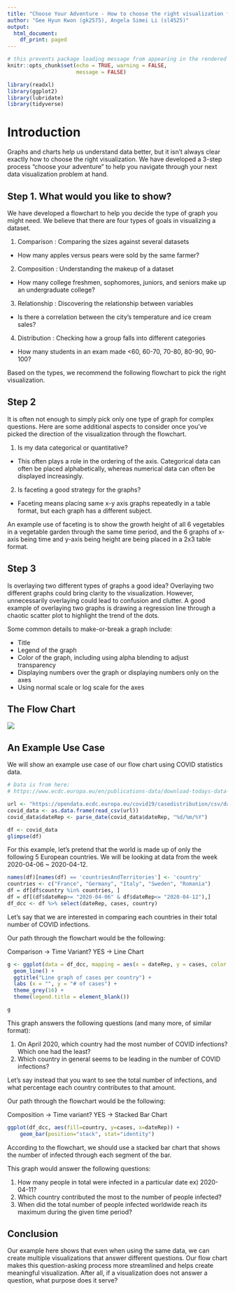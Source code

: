 ```yaml
---
title: "Choose Your Adventure - How to choose the right visualization for your data"
author: "Gee Hyun Kwon (gk2575), Angela Simei Li (sl4525)"
output:
  html_document:
    df_print: paged
---
```



```r
# this prevents package loading message from appearing in the rendered version of your problem set
knitr::opts_chunk$set(echo = TRUE, warning = FALSE,
                      message = FALSE)
```

```r
library(readxl)
library(ggplot2)
library(lubridate)
library(tidyverse)

```

# Introduction

Graphs and charts help us understand data better, but it isn’t always clear exactly how to choose the right visualization. We have developed a 3-step process “choose your adventure” to help you navigate through your next data visualization problem at hand.

## Step 1. What would you like to show?

We have developed a flowchart to help you decide the type of graph you might need. We believe that there are four types of goals in visualizing a dataset.

1) Comparison : Comparing the sizes against several datasets

+ How many apples versus pears were sold by the same farmer?

2) Composition : Understanding the makeup of a dataset

+ How many college freshmen, sophomores, juniors, and seniors make up an undergraduate college?

3) Relationship : Discovering the relationship between variables

+ Is there a correlation between the city’s temperature and ice cream sales?

4) Distribution : Checking how a group falls into different categories

+ How many students in an exam made <60, 60-70, 70-80, 80-90, 90-100?

Based on the types, we recommend the following flowchart to pick the right visualization.

## Step 2

It is often not enough to simply pick only one type of graph for complex questions. Here are some additional aspects to consider once you’ve picked the direction of the visualization through the flowchart.

1) Is my data categorical or quantitative? 

+ This often plays a role in the ordering of the axis. Categorical data can often be placed alphabetically, whereas numerical data can often be displayed increasingly.

2) Is faceting a good strategy for the graphs?

+ Faceting means placing same x-y axis graphs repeatedly in a table format, but each graph has a different subject.

An example use of faceting is to show the growth height of all 6 vegetables in a vegetable garden through the same time period, and the 6 graphs of x-axis being time and y-axis being height are being placed in a 2x3 table format.

## Step 3

Is overlaying two different types of graphs a good idea? Overlaying two different graphs could bring clarity to the visualization. However, unnecessarily overlaying could lead to confusion and clutter. A good example of overlaying two graphs is drawing a regression line through a chaotic scatter plot to highlight the trend of the dots.

Some common details to make-or-break a graph include:
	
* Title 
* Legend of the graph
* Color of the graph, including using alpha blending to adjust transparency
* Displaying numbers over the graph or displaying numbers only on the axes
* Using normal scale or log scale for the axes

## The Flow Chart

![](https://i.ibb.co/7K0hsfm/flowchart.png)

## An Example Use Case

We will show an example use case of our flow chart using COVID statistics data.

```r
# Data is from here:
# https://www.ecdc.europa.eu/en/publications-data/download-todays-data-geographic-distribution-covid-19-cases-worldwide

url <- "https://opendata.ecdc.europa.eu/covid19/casedistribution/csv/data.csv"
covid_data <- as.data.frame(read_csv(url))
covid_data$dateRep <- parse_date(covid_data$dateRep, "%d/%m/%Y")

df <- covid_data
glimpse(df)

```

For this example, let's pretend that the world is made up of only the following 5 European countries. We will be looking at data from the week 2020-04-06 ~ 2020-04-12.

```r
names(df)[names(df) == 'countriesAndTerritories'] <- 'country'
countries <- c("France", "Germany", "Italy", "Sweden", "Romania")
df = df[df$country %in% countries, ]
df = df[(df$dateRep>= "2020-04-06" & df$dateRep<= "2020-04-12"),]
df_dcc <- df %>% select(dateRep, cases, country)

```
Let's say that we are interested in comparing each countries in their total number of COVID infections. 

Our path through the flowchart would be the following:

Comparison -> Time Variant? YES -> Line Chart

```r
g <- ggplot(data = df_dcc, mapping = aes(x = dateRep, y = cases, color = country)) + 
  geom_line() +
  ggtitle("Line graph of cases per country") +
  labs (x = "", y = "# of cases") + 
  theme_grey(16) +
  theme(legend.title = element_blank())

g
```

This graph answers the following questions (and many more, of similar format):

1) On April 2020, which country had the most number of COVID infections? Which one had the least?
2) Which country in general seems to be leading in the number of COVID infections?

Let's say instead that you want to see the total number of infections, and what percentage each country contributes to that amount.

Our path through the flowchart would be the following:

Composition -> Time variant? YES -> Stacked Bar Chart

```r
ggplot(df_dcc, aes(fill=country, y=cases, x=dateRep)) + 
    geom_bar(position="stack", stat="identity")

```

According to the flowchart, we should use a stacked bar chart that shows the number of infected through each segment of the bar.

This graph would answer the following questions:

1) How many people in total were infected in a particular date ex) 2020-04-11?
2) Which country contributed the most to the number of people infected?
3) When did the total number of people infected worldwide reach its maximum during the given time period?

## Conclusion

Our example here shows that even when using the same data, we can create multiple visualizations that answer different questions. Our flow chart makes this question-asking process more streamlined and helps create meaningful visualization. After all, if a visualization does not answer a question, what purpose does it serve?
